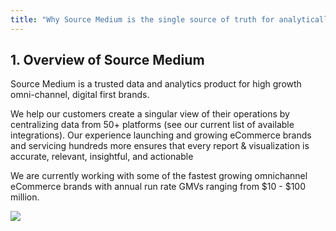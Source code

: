 ```yaml
---
title: "Why Source Medium is the single source of truth for analytically minded eCommerce brands."
---
```


## 1. Overview of Source Medium 
Source Medium is a trusted data and analytics product for high growth omni-channel, digital first brands. 

We help our customers create a singular view of their operations by centralizing data from 50+ platforms (see our current list of available integrations). Our experience launching and growing eCommerce brands and servicing hundreds more ensures that every report & visualization is accurate, relevant, insightful, and actionable

We are currently working with some of the fastest growing omnichannel eCommerce brands with annual run rate GMVs ranging from $10 - $100 million.

![](/images/9.avif)